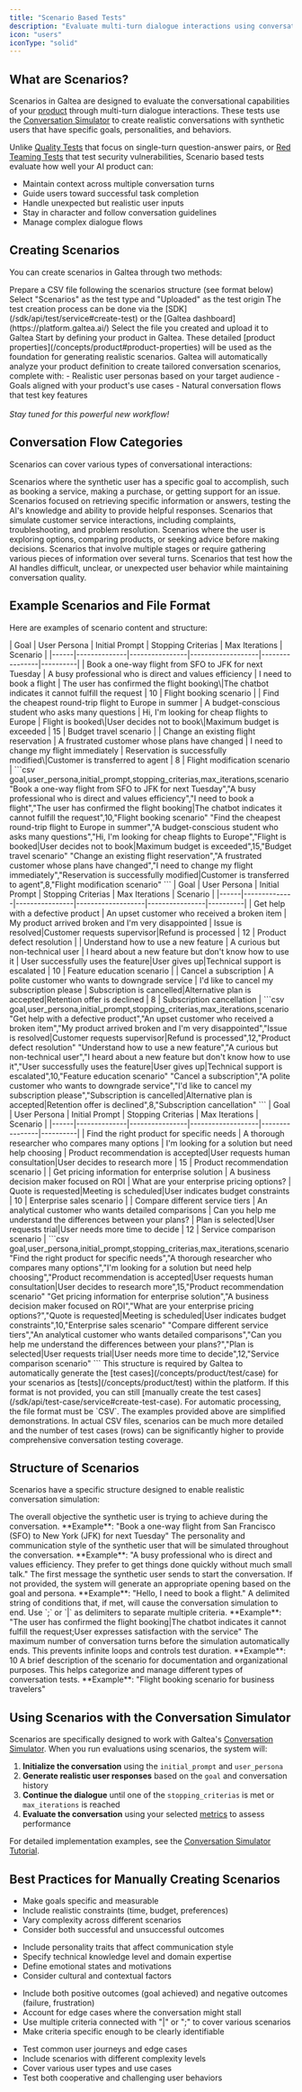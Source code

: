 ```yaml
---
title: "Scenario Based Tests"
description: "Evaluate multi-turn dialogue interactions using conversation simulation with synthetic users"
icon: "users"
iconType: "solid"
---
```


## What are Scenarios?

Scenarios in Galtea are designed to evaluate the conversational capabilities of your [product](/concepts/product) through multi-turn dialogue interactions. These tests use the [Conversation Simulator](/concepts/conversation-simulator) to create realistic conversations with synthetic users that have specific goals, personalities, and behaviors.

Unlike [Quality Tests](/concepts/product/test/quality-tests) that focus on single-turn question-answer pairs, or [Red Teaming Tests](/concepts/product/test/red-teaming-tests) that test security vulnerabilities, Scenario based tests evaluate how well your AI product can:

- Maintain context across multiple conversation turns
- Guide users toward successful task completion
- Handle unexpected but realistic user inputs
- Stay in character and follow conversation guidelines
- Manage complex dialogue flows

## Creating Scenarios

You can create scenarios in Galtea through two methods:

<Tabs>
  <Tab title="Upload Your Own Scenarios">
    <Steps>
      <Step title="Create your scenarios file">
        Prepare a CSV file following the scenarios structure (see format below)
      </Step>
      <Step title="Configure the test">
        Select "Scenarios" as the test type and "Uploaded" as the test origin
        <Info>
          The test creation process can be done via the [SDK](/sdk/api/test/service#create-test) or the [Galtea dashboard](https://platform.galtea.ai/)
        </Info>
      </Step>
      <Step title="Upload your scenarios file">
        Select the file you created and upload it to Galtea
      </Step>
    </Steps>
  </Tab>
  <Tab title="Scenario Generator">
    <Steps>
      <Step title="Define Your Product">
        Start by defining your product in Galtea. These detailed [product properties](/concepts/product#product-properties) will be used as the foundation for generating realistic scenarios.
      </Step>
      <Step title="Generate Scenarios (Coming Soon)">
        Galtea will automatically analyze your product definition to create tailored conversation scenarios, complete with:
        - Realistic user personas based on your target audience
        - Goals aligned with your product's use cases
        - Natural conversation flows that test key features
        <br /><br />
        <i>Stay tuned for this powerful new workflow!</i>
      </Step>
    </Steps>
  </Tab>
</Tabs>


## Conversation Flow Categories

Scenarios can cover various types of conversational interactions:

<AccordionGroup>
  <Accordion title="Task Completion">Scenarios where the synthetic user has a specific goal to accomplish, such as booking a service, making a purchase, or getting support for an issue.</Accordion>
  <Accordion title="Information Seeking">Scenarios focused on retrieving specific information or answers, testing the AI's knowledge and ability to provide helpful responses.</Accordion>
  <Accordion title="Customer Support">Scenarios that simulate customer service interactions, including complaints, troubleshooting, and problem resolution.</Accordion>
  <Accordion title="Sales and Consultation">Scenarios where the user is exploring options, comparing products, or seeking advice before making decisions.</Accordion>
  <Accordion title="Complex Multi-Step Processes">Scenarios that involve multiple stages or require gathering various pieces of information over several turns.</Accordion>
  <Accordion title="Edge Cases and Challenges">Scenarios that test how the AI handles difficult, unclear, or unexpected user behavior while maintaining conversation quality.</Accordion>
</AccordionGroup>

## Example Scenarios and File Format

Here are examples of scenario content and structure:

<AccordionGroup>
  <Accordion title="Travel Booking Scenarios">
    <Tabs>
      <Tab title="Table View">
        | Goal | User Persona | Initial Prompt | Stopping Criterias | Max Iterations | Scenario |
        |------|--------------|----------------|-------------------|----------------|----------|
        | Book a one-way flight from SFO to JFK for next Tuesday | A busy professional who is direct and values efficiency | I need to book a flight | The user has confirmed the flight booking\|The chatbot indicates it cannot fulfill the request | 10 | Flight booking scenario |
        | Find the cheapest round-trip flight to Europe in summer | A budget-conscious student who asks many questions | Hi, I'm looking for cheap flights to Europe | Flight is booked\|User decides not to book\|Maximum budget is exceeded | 15 | Budget travel scenario |
        | Change an existing flight reservation | A frustrated customer whose plans have changed | I need to change my flight immediately | Reservation is successfully modified\|Customer is transferred to agent | 8 | Flight modification scenario |
      </Tab>
      <Tab title="Raw CSV">
        ```csv
        goal,user_persona,initial_prompt,stopping_criterias,max_iterations,scenario
        "Book a one-way flight from SFO to JFK for next Tuesday","A busy professional who is direct and values efficiency","I need to book a flight","The user has confirmed the flight booking|The chatbot indicates it cannot fulfill the request",10,"Flight booking scenario"
        "Find the cheapest round-trip flight to Europe in summer","A budget-conscious student who asks many questions","Hi, I'm looking for cheap flights to Europe","Flight is booked|User decides not to book|Maximum budget is exceeded",15,"Budget travel scenario"
        "Change an existing flight reservation","A frustrated customer whose plans have changed","I need to change my flight immediately","Reservation is successfully modified|Customer is transferred to agent",8,"Flight modification scenario"
        ```
      </Tab>
    </Tabs>
  </Accordion>

  <Accordion title="Customer Support Scenarios">
    <Tabs>
      <Tab title="Table View">
        | Goal | User Persona | Initial Prompt | Stopping Criterias | Max Iterations | Scenario |
        |------|--------------|----------------|-------------------|----------------|----------|
        | Get help with a defective product | An upset customer who received a broken item | My product arrived broken and I'm very disappointed | Issue is resolved|Customer requests supervisor|Refund is processed | 12 | Product defect resolution |
        | Understand how to use a new feature | A curious but non-technical user | I heard about a new feature but don't know how to use it | User successfully uses the feature|User gives up|Technical support is escalated | 10 | Feature education scenario |
        | Cancel a subscription | A polite customer who wants to downgrade service | I'd like to cancel my subscription please | Subscription is cancelled|Alternative plan is accepted|Retention offer is declined | 8 | Subscription cancellation |
      </Tab>
      <Tab title="Raw CSV">
        ```csv
        goal,user_persona,initial_prompt,stopping_criterias,max_iterations,scenario
        "Get help with a defective product","An upset customer who received a broken item","My product arrived broken and I'm very disappointed","Issue is resolved|Customer requests supervisor|Refund is processed",12,"Product defect resolution"
        "Understand how to use a new feature","A curious but non-technical user","I heard about a new feature but don't know how to use it","User successfully uses the feature|User gives up|Technical support is escalated",10,"Feature education scenario"
        "Cancel a subscription","A polite customer who wants to downgrade service","I'd like to cancel my subscription please","Subscription is cancelled|Alternative plan is accepted|Retention offer is declined",8,"Subscription cancellation"
        ```
      </Tab>
    </Tabs>
  </Accordion>

  <Accordion title="Sales and Consultation Scenarios">
    <Tabs>
      <Tab title="Table View">
        | Goal | User Persona | Initial Prompt | Stopping Criterias | Max Iterations | Scenario |
        |------|--------------|----------------|-------------------|----------------|----------|
        | Find the right product for specific needs | A thorough researcher who compares many options | I'm looking for a solution but need help choosing | Product recommendation is accepted|User requests human consultation|User decides to research more | 15 | Product recommendation scenario |
        | Get pricing information for enterprise solution | A business decision maker focused on ROI | What are your enterprise pricing options? | Quote is requested|Meeting is scheduled|User indicates budget constraints | 10 | Enterprise sales scenario |
        | Compare different service tiers | An analytical customer who wants detailed comparisons | Can you help me understand the differences between your plans? | Plan is selected|User requests trial|User needs more time to decide | 12 | Service comparison scenario |
      </Tab>
      <Tab title="Raw CSV">
        ```csv
        goal,user_persona,initial_prompt,stopping_criterias,max_iterations,scenario
        "Find the right product for specific needs","A thorough researcher who compares many options","I'm looking for a solution but need help choosing","Product recommendation is accepted|User requests human consultation|User decides to research more",15,"Product recommendation scenario"
        "Get pricing information for enterprise solution","A business decision maker focused on ROI","What are your enterprise pricing options?","Quote is requested|Meeting is scheduled|User indicates budget constraints",10,"Enterprise sales scenario"
        "Compare different service tiers","An analytical customer who wants detailed comparisons","Can you help me understand the differences between your plans?","Plan is selected|User requests trial|User needs more time to decide",12,"Service comparison scenario"
        ```
      </Tab>
    </Tabs>
  </Accordion>
</AccordionGroup>

<Note>
  This structure is required by Galtea to automatically generate the [test cases](/concepts/product/test/case) for your scenarios as [tests](/concepts/product/test) within the platform. If this format is not provided, you can still [manually create the test cases](/sdk/api/test-case/service#create-test-case).
</Note>

<Info>
  For automatic processing, the file format must be `CSV`. 
</Info>

<Warning>
  The examples provided above are simplified demonstrations. In actual CSV files, scenarios can be much more detailed and the number of test cases (rows) can be significantly higher to provide comprehensive conversation testing coverage.
</Warning>

## Structure of Scenarios

Scenarios have a specific structure designed to enable realistic conversation simulation:

<ResponseField name="goal" type="Text" required>
  The overall objective the synthetic user is trying to achieve during the conversation.
  **Example**: "Book a one-way flight from San Francisco (SFO) to New York (JFK) for next Tuesday"
</ResponseField>

<ResponseField name="user_persona" type="Text" required>
  The personality and communication style of the synthetic user that will be simulated throughout the conversation.
  **Example**: "A busy professional who is direct and values efficiency. They prefer to get things done quickly without much small talk."
</ResponseField>

<ResponseField name="initial_prompt" type="Text" optional>
  The first message the synthetic user sends to start the conversation. If not provided, the system will generate an appropriate opening based on the goal and persona.
  **Example**: "Hello, I need to book a flight."
</ResponseField>

<ResponseField name="stopping_criterias" type="Text" optional>
  A delimited string of conditions that, if met, will cause the conversation simulation to end. Use `;` or `|` as delimiters to separate multiple criteria.
  **Example**: "The user has confirmed the flight booking|The chatbot indicates it cannot fulfill the request;User expresses satisfaction with the service"
</ResponseField>

<ResponseField name="max_iterations" type="Number" optional>
  The maximum number of conversation turns before the simulation automatically ends. This prevents infinite loops and controls test duration.
  **Example**: 10
</ResponseField>

<ResponseField name="scenario" type="Text" optional>
  A brief description of the scenario for documentation and organizational purposes. This helps categorize and manage different types of conversation tests.
  **Example**: "Flight booking scenario for business travelers"
</ResponseField>

## Using Scenarios with the Conversation Simulator

Scenarios are specifically designed to work with Galtea's [Conversation Simulator](/concepts/conversation-simulator). When you run evaluations using scenarios, the system will:

1. **Initialize the conversation** using the `initial_prompt` and `user_persona`
2. **Generate realistic user responses** based on the `goal` and conversation history  
3. **Continue the dialogue** until one of the `stopping_criterias` is met or `max_iterations` is reached
4. **Evaluate the conversation** using your selected [metrics](/concepts/metric-type) to assess performance

For detailed implementation examples, see the [Conversation Simulator Tutorial](/sdk/tutorials/simulating-conversations).

## Best Practices for Manually Creating Scenarios

<AccordionGroup>
  <Accordion title="Goal Definition">
    <ul>
      <li>Make goals specific and measurable</li>
      <li>Include realistic constraints (time, budget, preferences)</li>
      <li>Vary complexity across different scenarios</li>
      <li>Consider both successful and unsuccessful outcomes</li>
    </ul>
  </Accordion>
  
  <Accordion title="User Persona Creation">
    <ul>
      <li>Include personality traits that affect communication style</li>
      <li>Specify technical knowledge level and domain expertise</li>
      <li>Define emotional states and motivations</li>
      <li>Consider cultural and contextual factors</li>
    </ul>
  </Accordion>
  
  <Accordion title="Stopping Criteria Design">
    <ul>
      <li>Include both positive outcomes (goal achieved) and negative outcomes (failure, frustration)</li>
      <li>Account for edge cases where the conversation might stall</li>
      <li>Use multiple criteria connected with "|" or ";" to cover various scenarios</li>
      <li>Make criteria specific enough to be clearly identifiable</li>
    </ul>
  </Accordion>
  
  <Accordion title="Scenario Coverage">
    <ul>
      <li>Test common user journeys and edge cases</li>
      <li>Include scenarios with different complexity levels</li>
      <li>Cover various user types and use cases</li>
      <li>Test both cooperative and challenging user behaviors</li>
    </ul>
  </Accordion>
</AccordionGroup>
